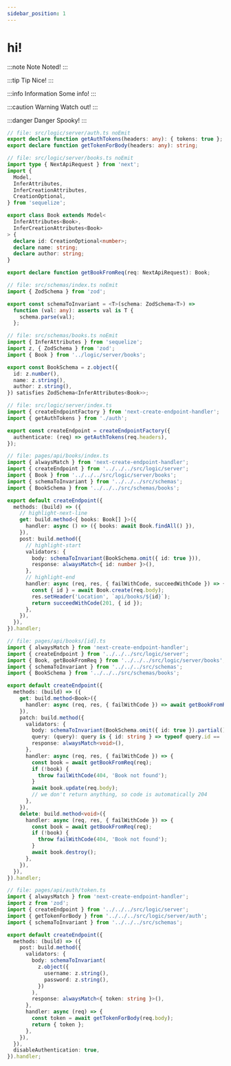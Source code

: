 ```yaml
---
sidebar_position: 1
---
```


# hi!

:::note Note
Noted!
:::

:::tip Tip
Nice!
:::

:::info Information
Some info!
:::

:::caution Warning
Watch out!
:::

:::danger Danger
Spooky!
:::

```ts title="Full example, using Zod for schemas and Sequelize for database interaction" showLineNumbers
// file: src/logic/server/auth.ts noEmit
export declare function getAuthTokens(headers: any): { tokens: true };
export declare function getTokenForBody(headers: any): string;

// file: src/logic/server/books.ts noEmit
import type { NextApiRequest } from 'next';
import {
  Model,
  InferAttributes,
  InferCreationAttributes,
  CreationOptional,
} from 'sequelize';

export class Book extends Model<
  InferAttributes<Book>,
  InferCreationAttributes<Book>
> {
  declare id: CreationOptional<number>;
  declare name: string;
  declare author: string;
}

export declare function getBookFromReq(req: NextApiRequest): Book;

// file: src/schemas/index.ts noEmit
import { ZodSchema } from 'zod';

export const schemaToInvariant = <T>(schema: ZodSchema<T>) =>
  function (val: any): asserts val is T {
    schema.parse(val);
  };

// file: src/schemas/books.ts noEmit
import { InferAttributes } from 'sequelize';
import z, { ZodSchema } from 'zod';
import { Book } from '../logic/server/books';

export const BookSchema = z.object({
  id: z.number(),
  name: z.string(),
  author: z.string(),
}) satisfies ZodSchema<InferAttributes<Book>>;

// file: src/logic/server/index.ts
import { createEndpointFactory } from 'next-create-endpoint-handler';
import { getAuthTokens } from './auth';

export const createEndpoint = createEndpointFactory({
  authenticate: (req) => getAuthTokens(req.headers),
});

// file: pages/api/books/index.ts
import { alwaysMatch } from 'next-create-endpoint-handler';
import { createEndpoint } from '../../../src/logic/server';
import { Book } from '../../../src/logic/server/books';
import { schemaToInvariant } from '../../../src/schemas';
import { BookSchema } from '../../../src/schemas/books';

export default createEndpoint({
  methods: (build) => ({
    // highlight-next-line
    get: build.method<{ books: Book[] }>({
      handler: async () => ({ books: await Book.findAll() }),
    }),
    post: build.method({
      // highlight-start
      validators: {
        body: schemaToInvariant(BookSchema.omit({ id: true })),
        response: alwaysMatch<{ id: number }>(),
      },
      // highlight-end
      handler: async (req, res, { failWithCode, succeedWithCode }) => {
        const { id } = await Book.create(req.body);
        res.setHeader('Location', `api/books/${id}`);
        return succeedWithCode(201, { id });
      },
    }),
  }),
}).handler;

// file: pages/api/books/[id].ts
import { alwaysMatch } from 'next-create-endpoint-handler';
import { createEndpoint } from '../../../src/logic/server';
import { Book, getBookFromReq } from '../../../src/logic/server/books';
import { schemaToInvariant } from '../../../src/schemas';
import { BookSchema } from '../../../src/schemas/books';

export default createEndpoint({
  methods: (build) => ({
    get: build.method<Book>({
      handler: async (req, res, { failWithCode }) => await getBookFromReq(req),
    }),
    patch: build.method({
      validators: {
        body: schemaToInvariant(BookSchema.omit({ id: true }).partial()),
        query: (query): query is { id: string } => typeof query.id == 'string',
        response: alwaysMatch<void>(),
      },
      handler: async (req, res, { failWithCode }) => {
        const book = await getBookFromReq(req);
        if (!book) {
          throw failWithCode(404, 'Book not found');
        }
        await book.update(req.body);
        // we don't return anything, so code is automatically 204
      },
    }),
    delete: build.method<void>({
      handler: async (req, res, { failWithCode }) => {
        const book = await getBookFromReq(req);
        if (!book) {
          throw failWithCode(404, 'Book not found');
        }
        await book.destroy();
      },
    }),
  }),
}).handler;

// file: pages/api/auth/token.ts
import { alwaysMatch } from 'next-create-endpoint-handler';
import z from 'zod';
import { createEndpoint } from '../../../src/logic/server';
import { getTokenForBody } from '../../../src/logic/server/auth';
import { schemaToInvariant } from '../../../src/schemas';

export default createEndpoint({
  methods: (build) => ({
    post: build.method({
      validators: {
        body: schemaToInvariant(
          z.object({
            username: z.string(),
            password: z.string(),
          })
        ),
        response: alwaysMatch<{ token: string }>(),
      },
      handler: async (req) => {
        const token = await getTokenForBody(req.body);
        return { token };
      },
    }),
  }),
  disableAuthentication: true,
}).handler;
```
